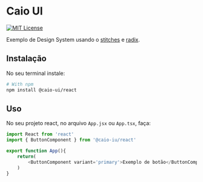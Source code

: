 
<Meta title="Introdução" />

# Caio UI 
[![MIT License](https://img.shields.io/badge/License-MIT-green.svg)](https://choosealicense.com/licenses/mit/)

Exemplo de Design System usando o [stitches](https://stitches.dev) e [radix](https://www.radix-ui.com).

## Instalação

No seu terminal instale:

```bash
# With npm
npm install @caio-ui/react
```

## Uso

No seu projeto react, no arquivo `App.jsx` ou `App.tsx`, faça:

```javascript
import React from 'react'
import { ButtonComponent } from '@caio-iu/react'

export function App(){
    return(
        <ButtonComponent variant='primary'>Exemplo de botão</ButtonComponent>
    )
}

```